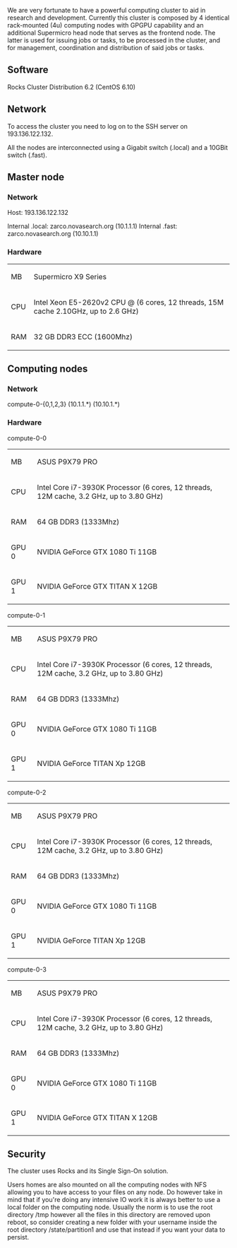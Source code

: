 We are very fortunate to have a powerful computing cluster to aid in research and development. Currently this cluster is composed by 4 identical rack-mounted (4u) computing nodes with GPGPU capability and an additional Supermicro head node that serves as the frontend node. The latter is used for issuing jobs or tasks, to be processed in the cluster, and for management, coordination and distribution of said jobs or tasks.

== Software ==

Rocks Cluster Distribution 6.2 (CentOS 6.10)

== Network ==

To access the cluster you need to log on to the SSH server on 193.136.122.132.

All the nodes are interconnected using a Gigabit switch (.local) and a 10GBit switch (.fast).

== Master node ==

=== Network ===

Host: 193.136.122.132

Internal .local: zarco.novasearch.org (10.1.1.1)
Internal .fast:  zarco.novasearch.org (10.10.1.1)

=== Hardware ===

{| class="wikitable"
| MB
| Supermicro X9 Series
|-
| CPU
| Intel Xeon E5-2620v2 CPU @ (6 cores, 12 threads, 15M cache 2.10GHz, up to 2.6 GHz)
|-
| RAM
| 32 GB DDR3 ECC (1600Mhz)
|}

== Computing nodes ==

=== Network ===

compute-0-{0,1,2,3} (10.1.1.*) (10.10.1.*)

=== Hardware ===

compute-0-0

{| class="wikitable"
| MB
| ASUS P9X79 PRO
|-
| CPU
| Intel Core i7-3930K Processor (6 cores, 12 threads, 12M cache, 3.2 GHz, up to 3.80 GHz)
|-
| RAM
| 64 GB DDR3 (1333Mhz)
|-
| GPU 0
| NVIDIA GeForce GTX 1080 Ti 11GB
|-
| GPU 1
| NVIDIA GeForce GTX TITAN X 12GB
|}

compute-0-1

{| class="wikitable"
| MB
| ASUS P9X79 PRO
|-
| CPU
| Intel Core i7-3930K Processor (6 cores, 12 threads, 12M cache, 3.2 GHz, up to 3.80 GHz)
|-
| RAM
| 64 GB DDR3 (1333Mhz)
|-
| GPU 0
| NVIDIA GeForce GTX 1080 Ti 11GB
|-
| GPU 1
| NVIDIA GeForce TITAN Xp 12GB
|}

compute-0-2

{| class="wikitable"
| MB
| ASUS P9X79 PRO
|-
| CPU
| Intel Core i7-3930K Processor (6 cores, 12 threads, 12M cache, 3.2 GHz, up to 3.80 GHz)
|-
| RAM
| 64 GB DDR3 (1333Mhz)
|-
| GPU 0
| NVIDIA GeForce GTX 1080 Ti 11GB
|-
| GPU 1
| NVIDIA GeForce TITAN Xp 12GB
|}

compute-0-3

{| class="wikitable"
| MB
| ASUS P9X79 PRO
|-
| CPU
| Intel Core i7-3930K Processor (6 cores, 12 threads, 12M cache, 3.2 GHz, up to 3.80 GHz)
|-
| RAM
| 64 GB DDR3 (1333Mhz)
|-
| GPU 0
| NVIDIA GeForce GTX 1080 Ti 11GB
|-
| GPU 1
| NVIDIA GeForce GTX TITAN X 12GB 
|}


== Security ==

The cluster uses Rocks and its Single Sign-On solution.

Users homes are also mounted on all the computing nodes with NFS allowing you to have access to your files on any node. Do however take in mind that if you're doing any intensive IO work it is always better to use a local folder on the computing node. Usually the norm is to use the root directory /tmp however all the files in this directory are removed upon reboot, so consider creating a new folder with your username inside the root directory /state/partition1 and use that instead if you want your data to persist.